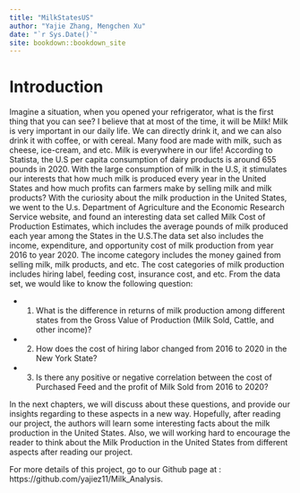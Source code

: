 ```yaml
--- 
title: "MilkStatesUS"
author: "Yajie Zhang, Mengchen Xu"
date: "`r Sys.Date()`"
site: bookdown::bookdown_site
---
```


# Introduction

Imagine a situation, when you opened your refrigerator, what is the first thing that you can see? 
I believe that at most of the time, it will be Milk! Milk is very important in our daily life. We 
can directly drink it, and we can also drink it with coffee, or with cereal. Many food are made with 
milk, such as cheese, ice-cream, and etc. Milk is everywhere in our life! According to Statista, 
the U.S per capita consumption of dairy products is around 655 pounds in 2020. With the large 
consumption of milk in the U.S, it stimulates our interests that how much milk is produced every 
year in the United States and how much profits can farmers make by selling milk and milk products? 
With the curiosity about the milk production in the United States, we went to the U.s. Department 
of Agriculture and the Economic Research Service website, and found an interesting data set called 
Milk Cost of Production Estimates, which includes the average pounds of milk produced each year among 
the States in the U.S.The data set also includes the income, expenditure, and opportunity cost of milk 
production from year 2016 to year 2020. The income category includes the money gained from selling milk,
milk products, and etc. The cost categories of milk production includes hiring label, feeding cost, 
insurance cost, and etc. From the data set, we would like to know the following question:


* 1. What is the difference in returns of milk production among different states from the 
Gross Value of Production (Milk Sold, Cattle, and other income)?

* 2. How does the cost of hiring labor changed from 2016 to 2020 in the New York State?

* 3. Is there any positive or negative correlation between the cost of Purchased Feed and 
the profit of Milk Sold from 2016 to 2020?


In the next chapters, we will discuss about these questions, and provide our insights regarding to 
these aspects in a new way. Hopefully, after reading our project, the authors will learn some interesting 
facts about the milk production in the United States. Also, we will working hard to encourage the reader 
to think about the Milk Production in the United States from different aspects after reading our project. 


For more details of this project, go to our Github page at : https://github.com/yajiez11/Milk_Analysis.
